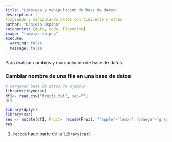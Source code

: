 ```yaml
---
title: "Limpieza y manipulación de base de datos"
description: |
limpiando y manipulando datos con tidyverse y otras
author: "Daniela Ospino"
categories: [data, code, Tidyverse]
image: "limpiar-db.png"
execute: 
  warning: false
  message: false
---
```


Para realizar cambios y manipulación de base de datos.

### Cambiar nombre de una fila en una base de datos

```r
# cargando base de datos de ejemplo
library(tidyverse)
df1<- read.csv("fruits.txt", sep="")
df1
```

```r
library(dplyr)
library(car)
res <- mutate(df1, Fruit= recode(Fruit, "'apple'='lemon';'orange'='grape'")) #<1>
res
```

1.  `recode` hace parte de la `library(car)`
